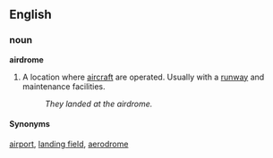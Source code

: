 ==English==
===noun===
'''airdrome'''

#A location where [[aircraft]] are operated. Usually with a [[runway]] and maintenance facilities.
#:''They landed at the airdrome.''

====Synonyms====
[[airport]], [[landing field]], [[aerodrome]]